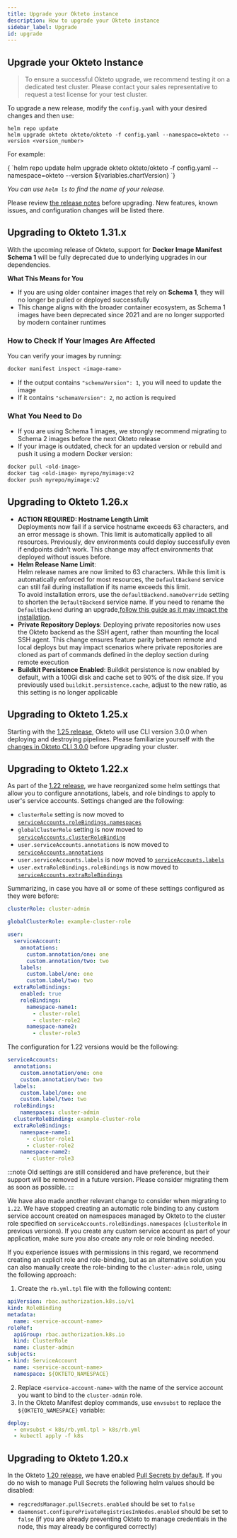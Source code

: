 ```yaml
---
title: Upgrade your Okteto instance
description: How to upgrade your Okteto instance
sidebar_label: Upgrade
id: upgrade
---
```



## Upgrade your Okteto Instance

> To ensure a successful Okteto upgrade, we recommend testing it on a dedicated test cluster. Please contact your sales representative to request a test license for your test cluster.

To upgrade a new release, modify the `config.yaml` with your desired changes and then use:

```console
helm repo update
helm upgrade okteto okteto/okteto -f config.yaml --namespace=okteto --version <version_number>
```

For example:

<CodeBlock language="bash">
  {
`helm repo update
helm upgrade okteto okteto/okteto -f config.yaml --namespace=okteto --version ${variables.chartVersion}
`}
</CodeBlock>

_You can use `helm ls` to find the name of your release._

Please review [the release notes](release-notes.mdx) before upgrading. New features, known issues, and configuration changes will be listed there.


## Upgrading to Okteto 1.31.x

With the upcoming release of Okteto, support for **Docker Image Manifest Schema 1** will be fully deprecated due to underlying upgrades in our dependencies.

**What This Means for You**

- If you are using older container images that rely on **Schema 1**, they will no longer be pulled or deployed successfully
- This change aligns with the broader container ecosystem, as Schema 1 images have been deprecated since 2021 and are no longer supported by modern container runtimes

### **How to Check If Your Images Are Affected**

You can verify your images by running:

```sh
docker manifest inspect <image-name>
```
- If the output contains `"schemaVersion": 1`, you will need to update the image
- If it contains `"schemaVersion": 2`, no action is required

### **What You Need to Do**

- If you are using Schema 1 images, we strongly recommend migrating to Schema 2 images before the next Okteto release
- If your image is outdated, check for an updated version or rebuild and push it using a modern Docker version:

```sh
docker pull <old-image>
docker tag <old-image> myrepo/myimage:v2
docker push myrepo/myimage:v2
```

## Upgrading to Okteto 1.26.x

- **ACTION REQUIRED: Hostname Length Limit**\
Deployments now fail if a service hostname exceeds 63 characters, and an error message is shown. This limit is automatically applied to all resources. Previously, dev environments could deploy successfully even if endpoints didn’t work. This change may affect environments that deployed without issues before.
- **Helm Release Name Limit**:\
Helm release names are now limited to 63 characters. While this limit is automatically enforced for most resources, the `DefaultBackend` service can still fail during installation if its name exceeds this limit. \
To avoid installation errors, use the `defaultBackend.nameOverride` setting to shorten the `DefaultBackend` service name. If you need to rename the `DefaultBackend` during an upgrade,[follow this guide as it may impact the installation](https://www.okteto.com/docs/1.26/self-hosted/helm-configuration/#manual-migration-steps-when-renaming-the-defaultbackend-service).
- **Private Repository Deploys**: Deploying private repositories now uses the Okteto backend as the SSH agent, rather than mounting the local SSH agent. This change ensures feature parity between remote and local deploys but may impact scenarios where private repositories are cloned as part of commands defined in the deploy section during remote execution
- **Buildkit Persistence Enabled**: Buildkit persistence is now enabled by default, with a 100Gi disk and cache set to 90% of the disk size. If you previously used `buildkit.persistence.cache`, adjust to the new ratio, as this setting is no longer applicable

## Upgrading to Okteto 1.25.x

Starting with the [1.25 release](release-notes.mdx#1250), Okteto will use CLI version 3.0.0 when deploying and destroying pipelines. Please familiarize yourself with the [changes in Okteto CLI 3.0.0](https://www.okteto.com/blog/cli-three-release/) before upgrading your cluster. 


## Upgrading to Okteto 1.22.x

As part of the [1.22 release](release-notes.mdx#1220), we have reorganized some helm settings that allow you to configure annotations, labels, and role bindings to apply to user's service accounts. Settings changed are the following:

* `clusterRole` setting is now moved to [`serviceAccounts.roleBindings.namespaces`](self-hosted/helm-configuration.mdx#serviceaccounts)
* `globalClusterRole` setting is now moved to [`serviceAccounts.clusterRoleBinding`](self-hosted/helm-configuration.mdx#serviceaccounts)
* `user.serviceAccounts.annotations` is now moved to [`serviceAccounts.annotations`](self-hosted/helm-configuration.mdx#serviceaccounts)
* `user.serviceAccounts.labels` is now moved to [`serviceAccounts.labels`](self-hosted/helm-configuration.mdx#serviceaccounts)
* `user.extraRoleBindings.roleBindings` is now moved to [`serviceAccounts.extraRoleBindings`](self-hosted/helm-configuration.mdx#serviceaccounts)

Summarizing, in case you have all or some of these settings configured as they were before:

```yaml
clusterRole: cluster-admin

globalClusterRole: example-cluster-role

user:
  serviceAccount:
    annotations:
      custom.annotation/one: one
      custom.annotation/two: two
    labels:
      custom.label/one: one
      custom.label/two: two
  extraRoleBindings:
    enabled: true
    roleBindings:
      namespace-name1:
        - cluster-role1
        - cluster-role2
      namespace-name2:
        - cluster-role3
```

The configuration for 1.22 versions would be the following:

```yaml
serviceAccounts:
  annotations:
    custom.annotation/one: one
    custom.annotation/two: two
  labels:
    custom.label/one: one
    custom.label/two: two
  roleBindings:
    namespaces: cluster-admin
  clusterRoleBinding: example-cluster-role
  extraRoleBindings:
    namespace-name1:
      - cluster-role1
      - cluster-role2
    namespace-name2:
      - cluster-role3
```

:::note
Old settings are still considered and have preference, but their support will be removed in a future version. Please consider migrating them as soon as possible.
:::

We have also made another relevant change to consider when migrating to `1.22`. We have stopped creating an automatic role binding to any custom service account created on namespaces managed by Okteto to the cluster role specified on `serviceAccounts.roleBindings.namespaces` (`clusterRole` in previous versions). If you create any custom service account as part of your application, make sure you also create any role or role binding needed.

If you experience issues with permissions in this regard, we recommend creating an explicit role and role-binding, but as an alternative solution you can also manually create the role-binding to the `cluster-admin` role, using the following approach:

1. Create the `rb.yml.tpl` file with the following content:
```yaml
apiVersion: rbac.authorization.k8s.io/v1
kind: RoleBinding
metadata:
  name: <service-account-name>
roleRef:
  apiGroup: rbac.authorization.k8s.io
  kind: ClusterRole
  name: cluster-admin
subjects:
- kind: ServiceAccount
  name: <service-account-name>
  namespace: ${OKTETO_NAMESPACE}
```
2. Replace `<service-account-name>` with the name of the service account you want to bind to the `cluster-admin` role.
3. In the Okteto Manifest deploy commands, use  `envsubst` to replace the `${OKTETO_NAMESPACE}` variable:
```yaml
deploy:
  - envsubst < k8s/rb.yml.tpl > k8s/rb.yml
  - kubectl apply -f k8s
```

## Upgrading to Okteto 1.20.x

In the Okteto [1.20 release](archived-release-notes.mdx#1200), we have enabled [Pull Secrets by default](admin/registry-credentials/index.mdx). If you do no wish to manage Pull Secrets the following helm values should be disabled:

- `regcredsManager.pullSecrets.enabled` should be set to `false`
- `daemonset.configurePrivateRegistriesInNodes.enabled` should be set to `false` (if you are already preventing Okteto to manage credentials in the node, this may already be configured correctly)